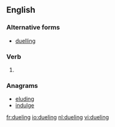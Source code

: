 ==English==

===Alternative forms===
* [[duelling]] {{qualifier|British}}

===Verb===
{{head|en}}

# {{present participle of|duel|lang=en}}

===Anagrams===
* [[eluding#English|eluding]]
* [[indulge#English|indulge]]

[[fr:dueling]]
[[io:dueling]]
[[nl:dueling]]
[[vi:dueling]]